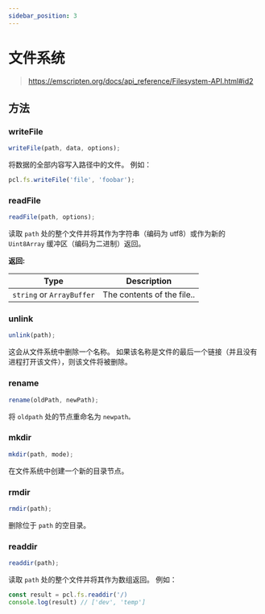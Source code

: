 ```yaml
---
sidebar_position: 3
---
```


# 文件系统

> https://emscripten.org/docs/api_reference/Filesystem-API.html#id2

## 方法

### writeFile

```ts
writeFile(path, data, options);
```

将数据的全部内容写入路径中的文件。 例如：

```ts showLineNumbers
pcl.fs.writeFile('file', 'foobar');
```

### readFile

```ts
readFile(path, options);
```

读取 `path` 处的整个文件并将其作为字符串（编码为 utf8）或作为新的 `Uint8Array` 缓冲区（编码为二进制）返回。

**返回:**

| Type                      | Description                |
| ------------------------- | -------------------------- |
| `string` or `ArrayBuffer` | The contents of the file.. |

### unlink

```ts
unlink(path);
```

这会从文件系统中删除一个名称。 如果该名称是文件的最后一个链接（并且没有进程打开该文件），则该文件将被删除。

### rename

```ts
rename(oldPath, newPath);
```

将 `oldpath` 处的节点重命名为 `newpath。`

### mkdir

```ts
mkdir(path, mode);
```

在文件系统中创建一个新的目录节点。

### rmdir

```ts
rmdir(path);
```

删除位于 `path` 的空目录。

### readdir

```ts
readdir(path);
```

读取 `path` 处的整个文件并将其作为数组返回。 例如：

```ts showLineNumbers
const result = pcl.fs.readdir('/)
console.log(result) // ['dev', 'temp']
```
